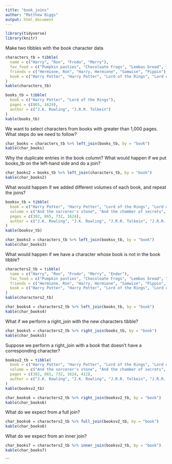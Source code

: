 ```yaml
---
title: "book_joins"
author: "Matthew Biggs"
output: html_document
---
```


```r
library(tidyverse)
library(knitr)
```

Make two tibbles with the book character data

```r
characters_tb = tibble(
  name = c("Harry", "Ron", "Frodo", "Merry"),
  fav_food = c("Pumpkin pasties", "Chocoloate Frogs", "Lembas bread", "Mushrooms"),
  friends = c("Hermione, Ron", "Harry, Hermione", "Samwise", "Pippin"), 
  book = c("Harry Potter", "Harry Potter", "Lord of the Rings", "Lord of the Rings")
)
kable(characters_tb)

books_tb = tibble(
  book = c("Harry Potter", "Lord of the Rings"),
  pages = c(865, 1624),
  author = c("J.K. Rowling", "J.R.R. Tolkein")
)
kable(books_tb)
```

We want to select characters from books with greater than 1,000 pages. 
What steps do we need to follow?

```r
char_books = characters_tb %>% left_join(books_tb, by = "book")
kable(char_books)
```

Why the duplicate entries in the book column?
What would happen if we put books_tb on the left-hand side and do a join?

```r
char_books2 = books_tb %>% left_join(characters_tb, by = "book")
kable(char_books2)
```

What would happen if we added different volumes of each book, and repeat the joins?

```r
booksv_tb = tibble(
  book = c("Harry Potter", "Harry Potter", "Lord of the Rings", "Lord of the Rings"),
  volume = c("And the sorcerer's stone", "And the chamber of secrets", "The fellowship of the ring", "The two towers"),
  pages = c(382, 865, 732, 1624),
  author = c("J.K. Rowling", "J.K. Rowling", "J.R.R. Tolkein", "J.R.R. Tolkein")
)
kable(booksv_tb)
```

```r
char_books3 = characters_tb %>% left_join(booksv_tb, by = "book")
kable(char_books3)
```

What would happen if we have a character whose book is not in the book tibble?

```r
characters2_tb = tibble(
  name = c("Harry", "Ron", "Frodo", "Merry", "Ender"),
  fav_food = c("Pumpkin pasties", "Chocoloate Frogs", "Lembas bread", "Mushrooms", "Unknown"),
  friends = c("Hermione, Ron", "Harry, Hermione", "Samwise", "Pippin", "Bean"), 
  book = c("Harry Potter", "Harry Potter", "Lord of the Rings", "Lord of the Rings", "Ender's Game")
)
kable(characters2_tb)
```


```r
char_books4 = characters2_tb %>% left_join(books_tb, by = "book")
kable(char_books4)
```

What if we perform a right_join with the new characters tibble?
```r
char_books5 = characters2_tb %>% right_join(books_tb, by = "book")
kable(char_books5)
```

Suppose we perform a right_join with a book that doesn't have a corresponding character?
```r
booksv2_tb = tibble(
  book = c("Harry Potter", "Harry Potter", "Lord of the Rings", "Lord of the Rings", "Mistborn"),
  volume = c("And the sorcerer's stone", "And the chamber of secrets", "The fellowship of the ring", "The two towers", "The final empire"),
  pages = c(382, 865, 732, 1624, 412),
  author = c("J.K. Rowling", "J.K. Rowling", "J.R.R. Tolkein", "J.R.R. Tolkein", "Brandon Sanderson")
)
kable(booksv2_tb)
```

```r
char_books6 = characters2_tb %>% right_join(booksv2_tb, by = "book")
kable(char_books6)
```

What do we expect from a full join?
```r
char_books6 = characters2_tb %>% full_join(booksv2_tb, by = "book")
kable(char_books6)
```

What do we expect from an inner join?
```r
char_books7 = characters2_tb %>% inner_join(booksv2_tb, by = "book")
kable(char_books7)
```
```